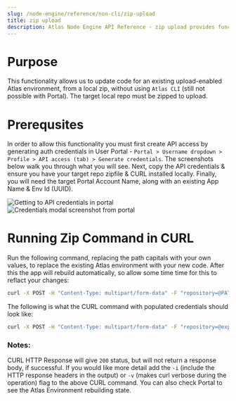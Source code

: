 ```yaml
---
slug: /node-engine/reference/non-cli/zip-upload
title: zip upload
description: Atlas Node Engine API Reference - zip upload provides functionality to upload a full zipped repo, for use with Atlas and via CURL, without Remote Git connection.
---
```


# Purpose
This functionality allows us to update code for an existing upload-enabled Atlas environment, from a local zip, without using `Atlas CLI` (still not possible with Portal). The target local repo must be zipped to upload.

# Prerequsites
In order to allow this functionality you must first create API access by generating auth credentials in User Portal - `Portal > Username dropdown > Profile > API access (tab) > Generate credentials`. The screenshots below walk you through what you will see. Next, copy the API credentials & ensure you have your target repo zipfile & CURL installed locally. Finally, you will need the target Portal Account Name, along with an existing App Name & Env Id (UUID).

![Getting to API credentials in portal](./img/api-access-and-generate-screen.png)
![Credentials modal screenshot from portal](./img/api-credentials-modal.png)

# Running Zip Command in CURL
Run the following command, replacing the path capitals with your own values, to replace the existing Atlas environment with your new code. After this the app will rebuild automatically, so allow some time time for this to reflact your changes:

```bash
curl -X POST -H "Content-Type: multipart/form-data" -F "repository=@PATH-TO-FILE.zip" -u "PUT_API_USERNAME_HERE:PUT_API_PASSWORD_HERE" https://js.wpengineapi.com/fu/v1/accounts/{PUT_ACCOUNT_NAME_HERE}/apps/{PUT_APP_NAME_HERE}/environments/{PUT_ENVIRONMENT_UUID}:upload
```
The following is what the CURL command with populated credentials should look like:
```bash
curl -X POST -H "Content-Type: multipart/form-data" -F "repository=@express-simple-server-main.zip" -u "user_name:password" https://js.wpengineapi.com/fu/v1/accounts/wpengineaccount/apps/faust-app-001/environments/135788ee-e49f-0670-1a83-9c4eeede01f9:upload
```

### Notes:
CURL HTTP Response will give `200` status, but will not return a response body, if successful. If you would like more detail add the `-i` (include the HTTP response headers in the output) or `-v` (makes curl verbose during the operation) flag to the above CURL command. You can also check Portal to see the Atlas Environment rebuilding state.
